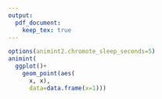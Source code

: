 ```yaml
---
output:
  pdf_document:
    keep_tex: true
---
```


```r
options(animint2.chromote_sleep_seconds=5)
animint(
  ggplot()+
    geom_point(aes(
      x, x),
      data=data.frame(x=1)))
```
